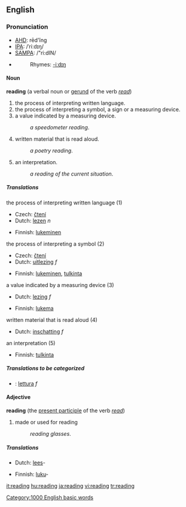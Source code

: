 {{see|Reading}}

==English==

{{rank|broke|waiting|political|774|reading|German|seven|notice}}

{{wikipedia}}
===Pronunciation===
*[[w:AHD|AHD]]: rēd'ĭng
*[[w:IPA|IPA]]: /ˈriːdɪŋ/
*[[w:SAMPA|SAMPA]]: /"ri:dIN/
*{{audio|en-us-reading.ogg|Audio (US)}}
*:Rhymes: [[Rhymes:English:-iːdɪŋ|-iːdɪŋ]]

====Noun====
'''reading''' (a verbal noun or [[gerund]] of the verb ''[[read]]'')
#the process of interpreting written language.
#the process of interpreting a symbol, a sign or a measuring device.
#a value indicated by a measuring device.
#:''a speedometer reading''.
#written material that is read aloud.
#:''a poetry reading''.
#an interpretation. 
#:''a reading of the current situation''.

=====Translations=====
;the process of interpreting written language (1)
{{top}}
*Czech: [[čtení]] {{n}}
*Dutch: [[lezen]] ''n''
{{mid}}
*Finnish: [[lukeminen]]
{{bottom}}

;the process of interpreting a symbol (2)
{{top}}
*Czech: [[čtení]] {{n}}
*Dutch: [[uitlezing]] ''f''
{{mid}}
*Finnish: [[lukeminen]], [[tulkinta]]
{{bottom}}

;a value indicated by a measuring device (3)
{{top}}
*Dutch: [[lezing]] ''f''
{{mid}}
*Finnish: [[lukema]]
{{bottom}}

;written material that is read aloud (4)
{{top}}
*Dutch: [[inschatting]] ''f''
{{mid}}
{{bottom}}

;an interpretation (5)
{{top}}
*Finnish: [[tulkinta]]
{{mid}}
{{bottom}}

=====Translations to be categorized=====
{{checktrans}}
{{top}}
*{{ttbc|Italian}}: [[lettura]] ''f''
{{mid}}
{{bottom}}

====Adjective====
'''reading'''  (the [[present participle]] of the verb ''[[read]]'')
#made or used for reading
#:''reading glasses''.

=====Translations=====
{{top}}
*Dutch: [[lees]]-
{{mid}}
*Finnish: [[luku]]-
{{bottom}}

[[Category:1000 English basic words]]

[[it:reading]]
[[hu:reading]]
[[ja:reading]]
[[vi:reading]]
[[tr:reading]]